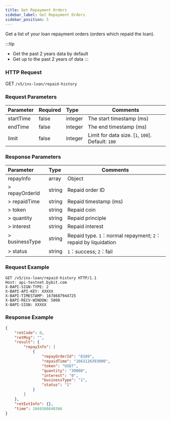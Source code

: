 ```yaml
---
title: Get Repayment Orders
sidebar_label: Get Repayment Orders
sidebar_position: 5
---
```

Get a list of your loan repayment orders (orders which repaid the loan).

:::tip
* Get the past 2 years data by default
* Get up to the past 2 years of data
:::

### HTTP Request
GET `/v5/ins-loan/repaid-history`

### Request Parameters
| Parameter | Required | Type | Comments|
|:----- |:-------|:-----|------ |
|startTime | false | integer | The start timestamp (ms)|
|endTime | false | integer	| The end timestamp (ms) |
|limit | false | integer | Limit for data size. [`1`, `100`]. Default: `100` |

### Response Parameters
| Parameter | Type | Comments|
|:----- |:-----|----- |
|repayInfo | array | Object |
|> repayOrderId	| string | Repaid order ID |
|> repaidTime | string | Repaid timestamp (ms)|
|> token | string | Repaid coin |
|> quantity	| string | Repaid principle |
|> interest	| string | Repaid interest |
|> businessType	| string | Repaid type. `1`：normal repayment; `2`：repaid by liquidation |
|> status | string | `1`：success; `2`：fail |

### Request Example

```http
GET /v5/ins-loan/repaid-history HTTP/1.1
Host: api-testnet.bybit.com
X-BAPI-SIGN-TYPE: 2
X-BAPI-API-KEY: XXXXX
X-BAPI-TIMESTAMP: 1678687944725
X-BAPI-RECV-WINDOW: 5000
X-BAPI-SIGN: XXXXX
```

### Response Example

```json
{
    "retCode": 0,
    "retMsg": "",
    "result": {
        "repayInfo": [
            {
                "repayOrderId": "8189",
                "repaidTime": "1663126393000",
                "token": "USDT",
                "quantity": "30000",
                "interest": "0",
                "businessType": "1",
                "status": "1"
            }
        ]
    },
    "retExtInfo": {},
    "time": 1669366648366
}
```
